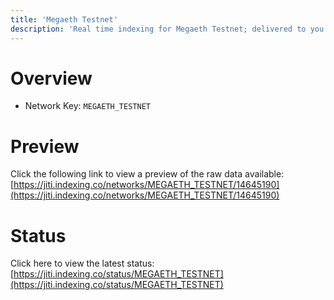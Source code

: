 ```yaml
---
title: 'Megaeth Testnet'
description: 'Real time indexing for Megaeth Testnet; delivered to you'
---
```


# Overview
- Network Key: `MEGAETH_TESTNET`

# Preview
Click the following link to view a preview of the raw data available: [https://jiti.indexing.co/networks/MEGAETH_TESTNET/14645190](https://jiti.indexing.co/networks/MEGAETH_TESTNET/14645190)

# Status
Click here to view the latest status: [https://jiti.indexing.co/status/MEGAETH_TESTNET](https://jiti.indexing.co/status/MEGAETH_TESTNET)
